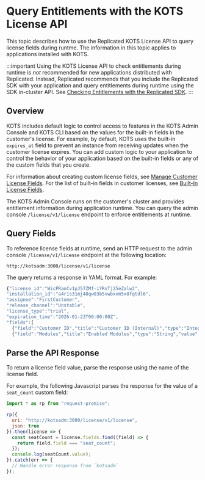 # Query Entitlements with the KOTS License API

This topic describes how to use the Replicated KOTS License API to query license fields during runtme. The information in this topic applies to applications installed with KOTS.

:::important
Using the KOTS License API to check entitlements during runtime is _not_ recommended for new applications distributed with Replicated. Instead, Replicated recommends that you include the Replicated SDK with your application and query entitlements during runtime using the SDK in-cluster API. See [Checking Entitlements with the Replicated SDK](licenses-reference-sdk).
:::

## Overview

KOTS includes default logic to control access to features in the KOTS Admin Console and KOTS CLI based on the values for the built-in fields in the customer's license. For example, by default, KOTS uses the built-in `expires_at` field to prevent an instance from receiving updates when the customer license expires. You can add custom logic to your application to control the behavior of your application based on the built-in fields or any of the custom fields that you create.

For information about creating custom license fields, see [Manage Customer License Fields](licenses-adding-custom-fields). For the list of built-in fields in customer licenses, see [Built-In License Fields](/vendor/licenses-using-builtin-fields).

The KOTS Admin Console runs on the customer's cluster and provides entitlement information during application runtime. You can query the admin console `/license/v1/license` endpoint to enforce entitlements at runtime.

## Query Fields

To reference license fields at runtime, send an HTTP request to the admin console `/license/v1/license` endpoint at the following location:

```
http://kotsadm:3000/license/v1/license
```

The query returns a response in YAML format. For example:

```javascript
{"license_id":"WicPRaoCv1pJ57ZMf-iYRxTj25eZalw3",
"installation_id":"a4r1s31mj48qw03b5vwbxvm5x0fqtdl6",
"assignee":"FirstCustomer",
"release_channel":"Unstable",
"license_type":"trial",
"expiration_time":"2026-01-23T00:00:00Z",
"fields":[
  {"field":"Customer ID","title":"Customer ID (Internal)","type":"Integer","value":121,"hide_from_customer":true},
  {"field":"Modules","title":"Enabled Modules","type":"String","value":"Analytics, Integration"}]}
```
## Parse the API Response 

To return a license field value, parse the response using the name of the license
field.

For example, the following Javascript parses the response for the value of a
`seat_count` custom field:

```javascript
import * as rp from "request-promise";

rp({
  uri: "http://kotsadm:3000/license/v1/license",
  json: true
}).then(license => {
  const seatCount = license.fields.find((field) => {
    return field.field === "seat_count";
  });
  console.log(seatCount.value);
}).catch(err => {
  // Handle error response from `kotsadm`
});
```
